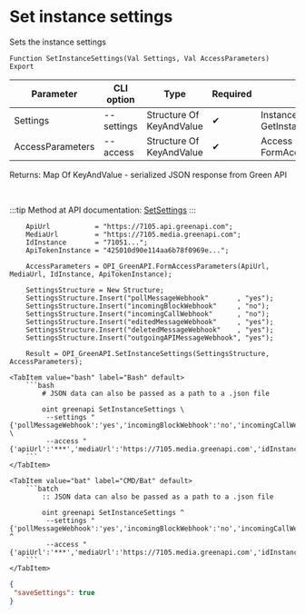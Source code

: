 ﻿---
sidebar_position: 4
---


# Set instance settings
 Sets the instance settings



`Function SetInstanceSettings(Val Settings, Val AccessParameters) Export`

  | Parameter | CLI option | Type | Required | Description |
  |-|-|-|-|-|
  | Settings | --settings | Structure Of KeyAndValue | &#x2714; | Instance settings. See GetInstanceSettingsStructure |
  | AccessParameters | --access | Structure Of KeyAndValue | &#x2714; | Access parameters. See FormAccessParameters |

  
  Returns:  Map Of KeyAndValue - serialized JSON response from Green API

<br/>

:::tip
Method at API documentation: [SetSettings](https://green-api.com/docs/api/account/SetSettings/)
:::
<br/>



```bsl title="1C:Enterprise/OneScript code example"
    ApiUrl           = "https://7105.api.greenapi.com";
    MediaUrl         = "https://7105.media.greenapi.com";
    IdInstance       = "71051...";
    ApiTokenInstance = "425010d90e114aa6b78f0969e...";

    AccessParameters = OPI_GreenAPI.FormAccessParameters(ApiUrl, MediaUrl, IdInstance, ApiTokenInstance);

    SettingsStructure = New Structure;
    SettingsStructure.Insert("pollMessageWebhook"       , "yes");
    SettingsStructure.Insert("incomingBlockWebhook"     , "no");
    SettingsStructure.Insert("incomingCallWebhook"      , "no");
    SettingsStructure.Insert("editedMessageWebhook"     , "yes");
    SettingsStructure.Insert("deletedMessageWebhook"    , "yes");
    SettingsStructure.Insert("outgoingAPIMessageWebhook", "yes");

    Result = OPI_GreenAPI.SetInstanceSettings(SettingsStructure, AccessParameters);
```
 

 <Tabs>
  
    <TabItem value="bash" label="Bash" default>
        ```bash
            # JSON data can also be passed as a path to a .json file
            
            oint greenapi SetInstanceSettings \
             --settings "{'pollMessageWebhook':'yes','incomingBlockWebhook':'no','incomingCallWebhook':'no','editedMessageWebhook':'yes','deletedMessageWebhook':'yes'}" \
             --access "{'apiUrl':'***','mediaUrl':'https://7105.media.greenapi.com','idInstance':'7105187566','apiTokenInstance':'***'}"
        ```
    </TabItem>
  
    <TabItem value="bat" label="CMD/Bat" default>
        ```batch
            :: JSON data can also be passed as a path to a .json file
            
            oint greenapi SetInstanceSettings ^
             --settings "{'pollMessageWebhook':'yes','incomingBlockWebhook':'no','incomingCallWebhook':'no','editedMessageWebhook':'yes','deletedMessageWebhook':'yes'}" ^
             --access "{'apiUrl':'***','mediaUrl':'https://7105.media.greenapi.com','idInstance':'7105187566','apiTokenInstance':'***'}"
        ```
    </TabItem>
</Tabs>


```json title="Result"
{
 "saveSettings": true
}
```
